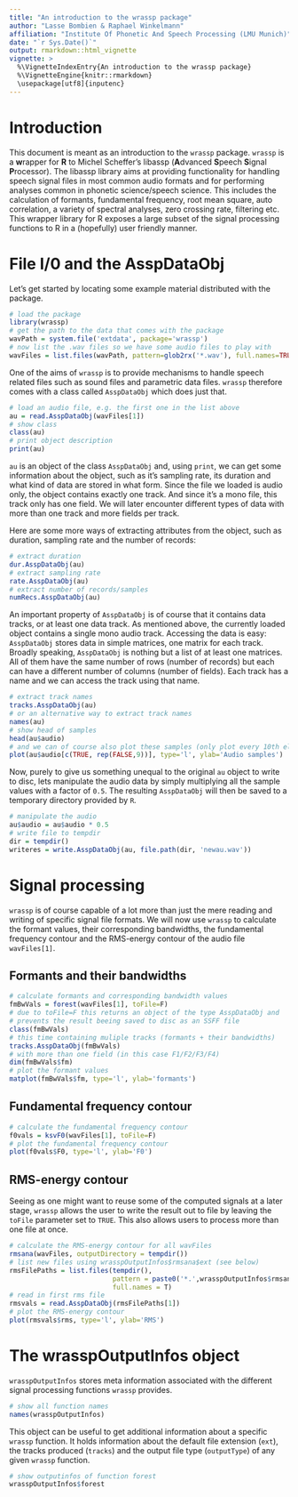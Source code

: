 ```yaml
---
title: "An introduction to the wrassp package"
author: "Lasse Bombien & Raphael Winkelmann"
affiliation: "Institute Of Phonetic And Speech Processing (LMU Munich)"
date: "`r Sys.Date()`"
output: rmarkdown::html_vignette
vignette: >
  %\VignetteIndexEntry{An introduction to the wrassp package}
  %\VignetteEngine{knitr::rmarkdown}
  \usepackage[utf8]{inputenc}
---
```


# Introduction

This document is meant as an introduction to the `wrassp`
package. `wrassp` is a **w**rapper for **R** to Michel Scheffer's libassp
(**A**dvanced **S**peech **S**ignal **P**rocessor). The libassp library aims at
providing functionality for handling speech signal files in most
common audio formats and for performing analyses common in phonetic
science/speech science. This includes the calculation of formants,
fundamental frequency, root mean square, auto correlation, a variety
of spectral analyses, zero crossing rate, filtering etc. This wrapper
library for R exposes a large subset of the signal processing
functions to R in a (hopefully) user friendly manner.  


# File I/0 and the AsspDataObj

Let's get started by locating some example material distributed with
the package.

```r
# load the package
library(wrassp)
# get the path to the data that comes with the package
wavPath = system.file('extdata', package='wrassp')
# now list the .wav files so we have some audio files to play with
wavFiles = list.files(wavPath, pattern=glob2rx('*.wav'), full.names=TRUE)
```

One of the aims of `wrassp` is to provide mechanisms to handle
speech related files such as sound files and parametric data
files. `wrassp` therefore comes with a class called
`AsspDataObj` which does just that. 


```r
# load an audio file, e.g. the first one in the list above
au = read.AsspDataObj(wavFiles[1])
# show class
class(au)
# print object description
print(au)
```

`au` is an object of the class `AsspDataObj` and, using `print`,
we can get some information about the object, such as it's sampling
rate, its duration and what kind of data are stored in what form. Since
the file we loaded is audio only, the object contains exactly one track.
And since it's a mono file, this track only has one field. We will later
encounter different types of data with more than one track and more 
fields per track.

Here are some more ways of extracting attributes from the object, such as 
duration, sampling rate and the number of records:

```r
# extract duration
dur.AsspDataObj(au)
# extract sampling rate
rate.AsspDataObj(au)
# extract number of records/samples
numRecs.AsspDataObj(au)
```

An important property of `AsspDataObj` is of course that it
contains data tracks, or at least one data track. As mentioned above,
the currently loaded object contains a single mono audio
track. Accessing the data is easy: `AsspDataObj` stores data in
simple matrices, one matrix for each track. Broadly speaking,
`AsspDataObj` is nothing but a list of at least one matrices. All
of them have the same number of rows (number of records) but each can
have a different number of columns (number of fields). Each track has
a name and we can access the track using that name.

```r
# extract track names
tracks.AsspDataObj(au)
# or an alternative way to extract track names
names(au)
# show head of samples
head(au$audio)
# and we can of course also plot these samples (only plot every 10th element to accelarate plotting)
plot(au$audio[c(TRUE, rep(FALSE,9))], type='l', ylab='Audio samples')
```

Now, purely to give us something unequal to the original `au` object to write
to disc, lets manipulate the audio data by simply multiplying 
all the sample values with a factor of `0.5`. The resulting 
`AsspDataObj` will then be saved to a temporary directory provided by `R`.

```r
# manipulate the audio
au$audio = au$audio * 0.5
# write file to tempdir
dir = tempdir()
writeres = write.AsspDataObj(au, file.path(dir, 'newau.wav'))
```

# Signal processing

`wrassp` is of course capable of a lot more than just the mere reading and writing 
of specific signal file formats. We will now use `wrassp` to calculate the formant values,
their corresponding bandwidths, the fundamental frequency contour and 
the RMS-energy contour of the audio file `wavFiles[1]`.

## Formants and their bandwidths
```r
# calculate formants and corresponding bandwidth values
fmBwVals = forest(wavFiles[1], toFile=F)
# due to toFile=F this returns an object of the type AsspDataObj and 
# prevents the result beeing saved to disc as an SSFF file
class(fmBwVals)
# this time containing muliple tracks (formants + their bandwidths)
tracks.AsspDataObj(fmBwVals)
# with more than one field (in this case F1/F2/F3/F4)
dim(fmBwVals$fm)
# plot the formant values
matplot(fmBwVals$fm, type='l', ylab='formants')
```

## Fundamental frequency contour

```r
# calculate the fundamental frequency contour
f0vals = ksvF0(wavFiles[1], toFile=F)
# plot the fundamental frequency contour
plot(f0vals$F0, type='l', ylab='F0')
```

## RMS-energy contour

Seeing as one might want to reuse some of the computed signals at a later stage, 
`wrassp` allows the user to write the result out to file by leaving the
`toFile` parameter set to `TRUE`. This also allows users to process more than one file at 
once.

```r
# calculate the RMS-energy contour for all wavFiles
rmsana(wavFiles, outputDirectory = tempdir())
# list new files using wrasspOutputInfos$rmsana$ext (see below)
rmsFilePaths = list.files(tempdir(), 
                          pattern = paste0('*.',wrasspOutputInfos$rmsana$ext), 
                          full.names = T)
# read in first rms file 
rmsvals = read.AsspDataObj(rmsFilePaths[1])
# plot the RMS-energy contour
plot(rmsvals$rms, type='l', ylab='RMS')
```


# The wrasspOutputInfos object

`wrasspOutputInfos` stores meta information associated with the different signal 
processing functions `wrassp` provides.

```r
# show all function names
names(wrasspOutputInfos)
```

This object can be useful to get additional information about a specific 
`wrassp` function. It holds information about the default file extension (`ext`), the tracks produced 
(`tracks`) and the output file type (`outputType`) of any given `wrassp` function.

```r
# show outputinfos of function forest
wrasspOutputInfos$forest
```


